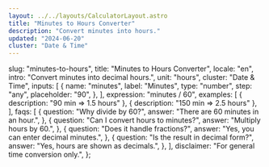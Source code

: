 ```yaml
---
layout: ../../layouts/CalculatorLayout.astro
title: "Minutes to Hours Converter"
description: "Convert minutes into hours."
updated: "2024-06-20"
cluster: "Date & Time"
---
```



  slug: "minutes-to-hours",
  title: "Minutes to Hours Converter",
  locale: "en",
  intro: "Convert minutes into decimal hours.",
  unit: "hours",
  cluster: "Date & Time",
  inputs: [
    {
      name: "minutes",
      label: "Minutes",
      type: "number",
      step: "any",
      placeholder: "90",
    },
  ],
  expression: "minutes / 60",
  examples: [
    { description: "90 min ⇒ 1.5 hours" },
    { description: "150 min ⇒ 2.5 hours" },
  ],
  faqs: [
    {
      question: "Why divide by 60?",
      answer: "There are 60 minutes in an hour.",
    },
    {
      question: "Can I convert hours to minutes?",
      answer: "Multiply hours by 60.",
    },
    {
      question: "Does it handle fractions?",
      answer: "Yes, you can enter decimal minutes.",
    },
    {
      question: "Is the result in decimal form?",
      answer: "Yes, hours are shown as decimals.",
    },
  ],
  disclaimer: "For general time conversion only.",
};

<Calculator schema={schema} />
